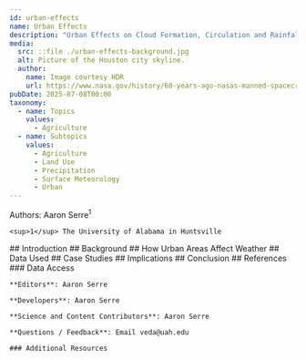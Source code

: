 ---
id: urban-effects
name: Urban Effects
description: "Urban Effects on Cloud Formation, Circulation and Rainfall"
media:
  src: ::file ./urban-effects-background.jpg
  alt: Picture of the Houston city skyline.
  author: 
    name: Image courtesy HDR
    url: https://www.nasa.gov/history/60-years-ago-nasas-manned-spacecraft-center-opens-moving-to-houston/
pubDate: 2025-07-08T00:00
taxonomy:
  - name: Topics
    values: 
      - Agriculture
  - name: Subtopics 
    values: 
      - Agriculture
      - Land Use
      - Precipitation
      - Surface Meteorology
      - Urban
---

<Block>
  <Prose>
    Authors: Aaron Serre<sup>1</sup>

    <sup>1</sup> The University of Alabama in Huntsville
  </Prose>
</Block>

<Block>
  <Prose>
    ## Introduction
  </Prose>
  </Block>

<Block>
  <Prose>
    ## Background
  </Prose>
</Block>

<Block>
  <Prose>
    ## How Urban Areas Affect Weather
  </Prose>
</Block>

<Block>
  <Prose>
    ## Data Used 
  </Prose>
</Block>

<Block>
  <Prose>
    ## Case Studies
  </Prose>
</Block>

<Block>
  <Prose>
    ## Implications
  </Prose>
</Block>

<Block>
  <Prose>
    ## Conclusion
  </Prose>
</Block>

<Block>
  <Prose>
    ## References
  </Prose>
</Block>

<Block>
  <Prose>
    ### Data Access
  </Prose>
</Block>

<Block>
  <Prose>

    **Editors**: Aaron Serre

    **Developers**: Aaron Serre

    **Science and Content Contributors**: Aaron Serre

    **Questions / Feedback**: Email veda@uah.edu

    ### Additional Resources
  </Prose>
</Block>